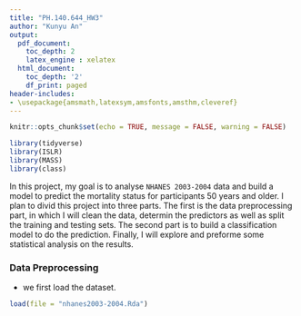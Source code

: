 ```yaml
---
title: "PH.140.644_HW3"
author: "Kunyu An"
output:
  pdf_document:
    toc_depth: 2
    latex_engine : xelatex
  html_document:
    toc_depth: '2'
    df_print: paged
header-includes:
- \usepackage{amsmath,latexsym,amsfonts,amsthm,cleveref}
---
```


```r
knitr::opts_chunk$set(echo = TRUE, message = FALSE, warning = FALSE)
```


```r
library(tidyverse)
library(ISLR)
library(MASS) 
library(class)
```

In this project, my goal is to analyse `NHANES 2003-2004` data and build a model to predict the mortality status for participants 50 years and older. I plan to divid this project into three parts. The first is the data preprocessing part, in which I will clean the data, determin the predictors as well as split the training and testing sets. The second part is to build a classification model to do the prediction. Finally, I will explore and preforme some statistical analysis on the results.

### Data Preprocessing

- we first load the dataset.
```r
load(file = "nhanes2003-2004.Rda")
```


